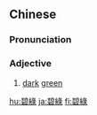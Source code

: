 {{also|碧绿}}
==Chinese==
{{zh-forms|s=碧绿}}

===Pronunciation===
{{zh-pron
|m=bìlǜ
|c=bik1 luk6
|cat=a
}}

===Adjective===
{{zh-adj}}

# {{lb|zh|Advanced Mandarin}} [[dark]] [[green]]

[[hu:碧綠]]
[[ja:碧綠]]
[[fi:碧綠]]